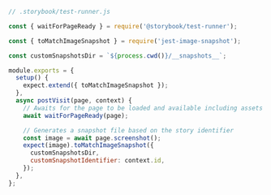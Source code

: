 ```js
// .storybook/test-runner.js

const { waitForPageReady } = require('@storybook/test-runner');

const { toMatchImageSnapshot } = require('jest-image-snapshot');

const customSnapshotsDir = `${process.cwd()}/__snapshots__`;

module.exports = {
  setup() {
    expect.extend({ toMatchImageSnapshot });
  },
  async postVisit(page, context) {
    // Awaits for the page to be loaded and available including assets (e.g., fonts)
    await waitForPageReady(page);

    // Generates a snapshot file based on the story identifier
    const image = await page.screenshot();
    expect(image).toMatchImageSnapshot({
      customSnapshotsDir,
      customSnapshotIdentifier: context.id,
    });
  },
};
```
